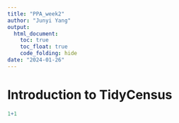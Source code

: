 ```yaml
---
title: "PPA_week2"
author: "Junyi Yang"
output: 
  html_document:
    toc: true
    toc_float: true
    code_folding: hide
date: "2024-01-26"
---
```



# Introduction to TidyCensus

```r
1+1
```

